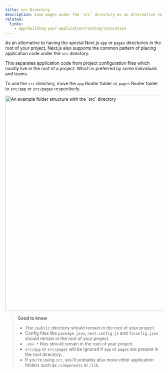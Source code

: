 ```yaml
---
title: src Directory
description: Save pages under the `src` directory as an alternative to the root `pages` directory.
related:
  links:
    - app/building-your-application/routing/colocation
---
```


As an alternative to having the special Next.js `app` or `pages` directories in the root of your project, Next.js also supports the common pattern of placing application code under the `src` directory.

This separates application code from project configuration files which mostly live in the root of a project. Which is preferred by some individuals and teams.

To use the `src` directory, move the `app` Router folder or `pages` Router folder to `src/app` or `src/pages` respectively.

<Image
  alt="An example folder structure with the `src` directory"
  srcLight="/docs/light/project-organization-src-directory.png"
  srcDark="/docs/dark/project-organization-src-directory.png"
  width="1600"
  height="687"
/>

> **Good to know**
>
> -   The `/public` directory should remain in the root of your project.
> -   Config files like `package.json`, `next.config.js` and `tsconfig.json` should remain in the root of your project.
> -   `.env.*` files should remain in the root of your project.
> -   `src/app` or `src/pages` will be ignored if `app` or `pages` are present in the root directory.
> -   If you're using `src`, you'll probably also move other application folders such as `/components` or `/lib`.
